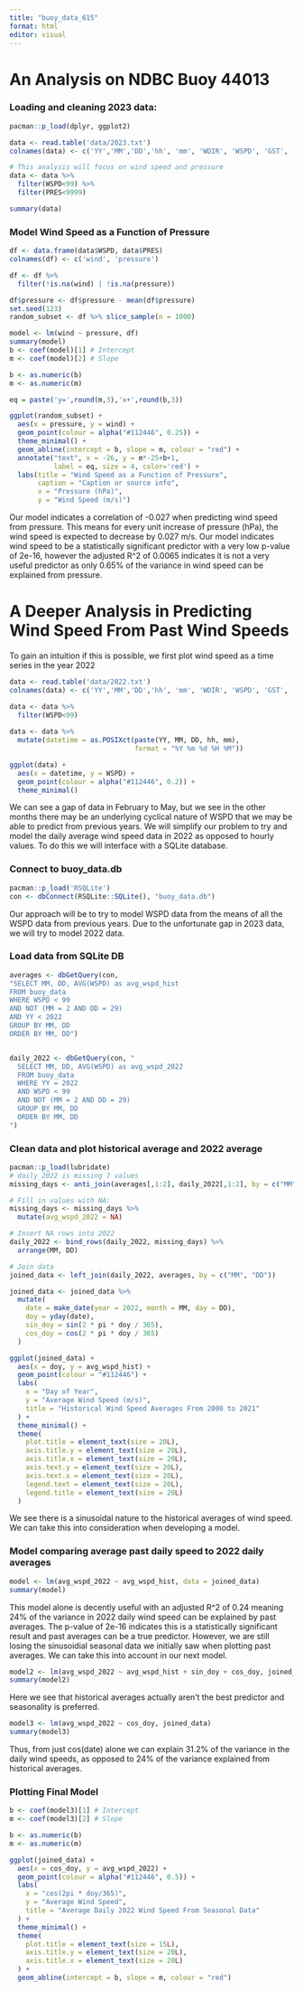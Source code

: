 ```yaml
---
title: "buoy_data_615"
format: html
editor: visual
---
```


# An Analysis on NDBC Buoy 44013

### Loading and cleaning 2023 data:

```r
pacman::p_load(dplyr, ggplot2)

data <- read.table('data/2023.txt')
colnames(data) <- c('YY','MM','DD','hh', 'mm', 'WDIR', 'WSPD', 'GST', 'WVHT','DPD','APD', 'MWD', 'PRES','ATMP', 'WTMP', 'DEWP', 'VIS','TIDE')

# This analysis will focus on wind speed and pressure
data <- data %>%
  filter(WSPD<99) %>%
  filter(PRES<9999)

summary(data)
```

### Model Wind Speed as a Function of Pressure

```r
df <- data.frame(data$WSPD, data$PRES)
colnames(df) <- c('wind', 'pressure')

df <- df %>%
  filter(!is.na(wind) | !is.na(pressure))

df$pressure <- df$pressure - mean(df$pressure)
set.seed(123)
random_subset <- df %>% slice_sample(n = 1000)

model <- lm(wind ~ pressure, df)
summary(model)
b <- coef(model)[1] # Intercept
m <- coef(model)[2] # Slope

b <- as.numeric(b)
m <- as.numeric(m)

eq = paste('y=',round(m,3),'x+',round(b,3))

ggplot(random_subset) +
  aes(x = pressure, y = wind) +
  geom_point(colour = alpha("#112446", 0.25)) +
  theme_minimal() +
  geom_abline(intercept = b, slope = m, colour = "red") +
  annotate("text", x = -26, y = m*-25+b+1, 
           label = eq, size = 4, color='red') +
  labs(title = "Wind Speed as a Function of Pressure",
       caption = "Caption or source info",
       x = "Pressure (hPa)",
       y = "Wind Speed (m/s)")
```

Our model indicates a correlation of -0.027 when predicting wind speed from pressure. This means for every unit increase of pressure (hPa), the wind speed is expected to decrease by 0.027 m/s. Our model indicates wind speed to be a statistically significant predictor with a very low p-value of 2e-16, however the adjusted R\^2 of 0.0065 indicates it is not a very useful predictor as only 0.65% of the variance in wind speed can be explained from pressure.

# A Deeper Analysis in Predicting Wind Speed From Past Wind Speeds

To gain an intuition if this is possible, we first plot wind speed as a time series in the year 2022

```r
data <- read.table('data/2022.txt')
colnames(data) <- c('YY','MM','DD','hh', 'mm', 'WDIR', 'WSPD', 'GST', 'WVHT','DPD','APD', 'MWD', 'PRES','ATMP', 'WTMP', 'DEWP', 'VIS','TIDE')

data <- data %>%
  filter(WSPD<99)
  
data <- data %>%
  mutate(datetime = as.POSIXct(paste(YY, MM, DD, hh, mm), 
                               format = "%Y %m %d %H %M"))

ggplot(data) +
  aes(x = datetime, y = WSPD) +
  geom_point(colour = alpha("#112446", 0.2)) +
  theme_minimal()
```

We can see a gap of data in February to May, but we see in the other months there may be an underlying cyclical nature of WSPD that we may be able to predict from previous years. We will simplify our problem to try and model the daily average wind speed data in 2022 as opposed to hourly values. To do this we will interface with a SQLite database.

### Connect to buoy_data.db

```r
pacman::p_load('RSQLite')
con <- dbConnect(RSQLite::SQLite(), "buoy_data.db")
```

Our approach will be to try to model WSPD data from the means of all the WSPD data from previous years. Due to the unfortunate gap in 2023 data, we will try to model 2022 data.

### Load data from SQLite DB

```r
averages <- dbGetQuery(con, 
"SELECT MM, DD, AVG(WSPD) as avg_wspd_hist
FROM buoy_data
WHERE WSPD < 99 
AND NOT (MM = 2 AND DD = 29)
AND YY < 2022
GROUP BY MM, DD
ORDER BY MM, DD")


daily_2022 <- dbGetQuery(con, "
  SELECT MM, DD, AVG(WSPD) as avg_wspd_2022
  FROM buoy_data
  WHERE YY = 2022 
  AND WSPD < 99 
  AND NOT (MM = 2 AND DD = 29)
  GROUP BY MM, DD
  ORDER BY MM, DD
")
```

### Clean data and plot historical average and 2022 average

```r
pacman::p_load(lubridate)
# daily_2022 is missing 7 values
missing_days <- anti_join(averages[,1:2], daily_2022[,1:2], by = c("MM", "DD"))

# Fill in values with NA:
missing_days <- missing_days %>%
  mutate(avg_wspd_2022 = NA)

# Insert NA rows into 2022
daily_2022 <- bind_rows(daily_2022, missing_days) %>%
  arrange(MM, DD)

# Join data
joined_data <- left_join(daily_2022, averages, by = c("MM", "DD"))

joined_data <- joined_data %>%
  mutate(
    date = make_date(year = 2022, month = MM, day = DD),
    doy = yday(date),
    sin_doy = sin(2 * pi * doy / 365),
    cos_doy = cos(2 * pi * doy / 365)
  )

ggplot(joined_data) +
  aes(x = doy, y = avg_wspd_hist) +
  geom_point(colour = "#112446") +
  labs(
    x = "Day of Year",
    y = "Average Wind Speed (m/s)",
    title = "Historical Wind Speed Averages From 2000 to 2021"
  ) +
  theme_minimal() +
  theme(
    plot.title = element_text(size = 20L),
    axis.title.y = element_text(size = 20L),
    axis.title.x = element_text(size = 20L),
    axis.text.y = element_text(size = 20L),
    axis.text.x = element_text(size = 20L),
    legend.text = element_text(size = 20L),
    legend.title = element_text(size = 20L)
  )

```

We see there is a sinusoidal nature to the historical averages of wind speed. We can take this into consideration when developing a model.

### Model comparing average past daily speed to 2022 daily averages

```r
model <- lm(avg_wspd_2022 ~ avg_wspd_hist, data = joined_data)
summary(model)
```

This model alone is decently useful with an adjusted R\^2 of 0.24 meaning 24% of the variance in 2022 daily wind speed can be explained by past averages. The p-value of 2e-16 indicates this is a statistically significant result and past averages can be a true predictor. However, we are still losing the sinusoidial seasonal data we initially saw when plotting past averages. We can take this into account in our next model.

```r

model2 <- lm(avg_wspd_2022 ~ avg_wspd_hist + sin_doy + cos_doy, joined_data)
summary(model2)
```

Here we see that historical averages actually aren't the best predictor and seasonality is preferred.

```r
model3 <- lm(avg_wspd_2022 ~ cos_doy, joined_data)
summary(model3)
```

Thus, from just cos(date) alone we can explain 31.2% of the variance in the daily wind speeds, as opposed to 24% of the variance explained from historical averages.

### Plotting Final Model

```r

b <- coef(model3)[1] # Intercept
m <- coef(model3)[2] # Slope

b <- as.numeric(b)
m <- as.numeric(m)

ggplot(joined_data) +
  aes(x = cos_doy, y = avg_wspd_2022) +
  geom_point(colour = alpha("#112446", 0.5)) +
  labs(
    x = "cos(2pi * doy/365)",
    y = "Average Wind Speed",
    title = "Average Daily 2022 Wind Speed From Seasonal Data"
  ) +
  theme_minimal() +
  theme(
    plot.title = element_text(size = 15L),
    axis.title.y = element_text(size = 20L),
    axis.title.x = element_text(size = 20L)
  ) + 
  geom_abline(intercept = b, slope = m, colour = "red")

```
